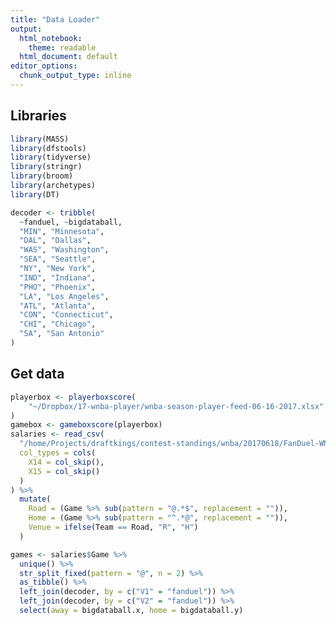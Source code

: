 ```yaml
---
title: "Data Loader"
output:
  html_notebook: 
    theme: readable
  html_document: default
editor_options: 
  chunk_output_type: inline
---
```

## Libraries
```r
library(MASS)
library(dfstools)
library(tidyverse)
library(stringr)
library(broom)
library(archetypes)
library(DT)

decoder <- tribble(
  ~fanduel, ~bigdataball,
  "MIN", "Minnesota",
  "DAL", "Dallas",
  "WAS", "Washington",
  "SEA", "Seattle",
  "NY", "New York",
  "IND", "Indiana",
  "PHO", "Phoenix",
  "LA", "Los Angeles",
  "ATL", "Atlanta",
  "CON", "Connecticut",
  "CHI", "Chicago",
  "SA", "San Antonio"
)
```
## Get data
```r
playerbox <- playerboxscore(
    "~/Dropbox/17-wnba-player/wnba-season-player-feed-06-16-2017.xlsx"
)
gamebox <- gameboxscore(playerbox)
salaries <- read_csv(
  "/home/Projects/draftkings/contest-standings/wnba/20170618/FanDuel-WNBA-2017-06-18-19747-players-list.csv",
  col_types = cols(
    X14 = col_skip(),
    X15 = col_skip()
  )
) %>%
  mutate(
    Road = (Game %>% sub(pattern = "@.*$", replacement = "")),
    Home = (Game %>% sub(pattern = "^.*@", replacement = "")),
    Venue = ifelse(Team == Road, "R", "H")
  )

games <- salaries$Game %>%
  unique() %>%
  str_split_fixed(pattern = "@", n = 2) %>%
  as_tibble() %>%
  left_join(decoder, by = c("V1" = "fanduel")) %>%
  left_join(decoder, by = c("V2" = "fanduel")) %>%
  select(away = bigdataball.x, home = bigdataball.y)
```
